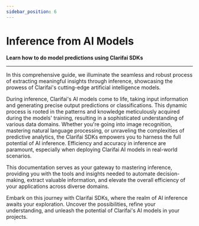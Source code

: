 ```yaml
---
sidebar_position: 6
---
```



# Inference from AI Models

**Learn how to do model predictions using  Clarifai SDKs**
<hr />

In this comprehensive guide, we illuminate the seamless and robust process of extracting meaningful insights through inference, showcasing the prowess of Clarifai's cutting-edge artificial intelligence models.

During inference, Clarifai's AI models come to life, taking input information and generating precise output predictions or classifications. This dynamic process is rooted in the patterns and knowledge meticulously acquired during the models' training, resulting in a sophisticated understanding of various data domains. Whether you're going into image recognition, mastering natural language processing, or unraveling the complexities of predictive analytics, the Clarifai SDKs empowers you to harness the full potential of AI inference. Efficiency and accuracy in inference are paramount, especially when deploying Clarifai AI models in real-world scenarios. 

This documentation serves as your gateway to mastering inference, providing you with the tools and insights needed to automate decision-making, extract valuable information, and elevate the overall efficiency of your applications across diverse domains.

Embark on this journey with Clarifai SDKs, where the realm of AI inference awaits your exploration. Uncover the possibilities, refine your understanding, and unleash the potential of Clarifai's AI models in your projects.



<DocCardList items={useCurrentSidebarCategory().items}/>